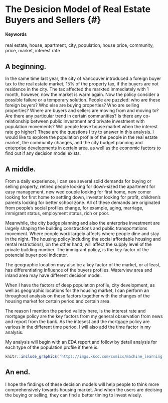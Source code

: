 # The Desicion Model of Real Estate Buyers and Sellers {#}

#### Keywords

real estate, house, apartment, city, population, house price, community, price, market, interest rate

## A beginning.

In the same time last year, the city of Vancouver introduced a foreign buyer tax to the real estate market, 15% of the property tax, if the buyers are not residence in the city. The tax affected the markted immediately with 1 month, however, now the market is warm again. Now the policy consider a possible failure or a temporary solution. People are puzzled: who are these foreign buyers? Who else are buying properties? Who are selling properties? Where are buyers and sellers are moving from and moving to? Are there any particular trend in certain communities? Is there any co-relationship between public investment and private investment with population movements? Will people leave house market when the interest rate go higher? These are the questions I try to answer in this analysis. I would like to explore the population profile of the people in the real estate market, the community changes, and the city budget planning and enterprise developments in certain area, as well as the economic factors to find out if any decision model exists. 

## A middle.
From a daily experience, I can see several solid demands for buying or selling property, retired people looking for down-sized the apartment for easy management, new wed couple looking for first home, new comer looking for first home to settling down, investor looking for profit, children's parents looking for better school zone. All of these demands are originated from people's social profiles change, for example, aging, marriage, immigrant status, employment status, rich or poor. 

Meanwhile, the city budge planning and also the enterprise investment are largely shaping the building constructions and public transportations movement. Where people work largely affects where people dine and stay in the night. The housing policy(including the social affordable housing and rental restrictions), on the other hand, will affect the supply level of the private building number. The immigrant policy, is the key factor of the potencial buyer pool indicator. 

The geographic location may also be a key factor of the market, or at least, has differentiating influence of the buyers profiles. Waterview area and inland area may have different decision model. 

When I have the factors of deep population profile, city development,  as well as geographic locations for the housing market, I can perform an throughout analysis on these factors together with the changes of the housing market for certain period and certain area. 

The reason I mention the period validty here, is the interest rate and mortgage policy are the key factors from my general observation from news and report from the bank. As the intesest and the mortgage policy are various in the different time period, I will also add the time factor in my analysis. 

My analysis will begin with an EDA report and follow by detail analysis for each type of the population profile if there is. 

<!-- ...or include images directly from the web. Cite your sources! -->
```r
knitr::include_graphics('https://imgs.xkcd.com/comics/machine_learning.png')
```

## An end.
I hope the findings of these decision models will help people to think more comprehensively towards housing market. 
And when the users are decising the buying or selling, they can find a better timing to invest wisely. 

